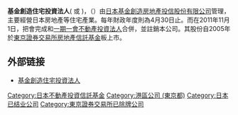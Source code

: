 '''基金創造住宅投資法人'''('''{{lang-en|FC Residential Investment Corporation}}''' 或 '''{{lang-ja|いちご不動産投資法人}}''')，（{{tyo2|8975}}）由[[日本|日本]][[基金創造房地產投信股份有限公司|基金創造房地產投信股份有限公司]]管理，主要經營日本房地產等住宅產業。每年財政年度則為4月30日止。而在2011年11月1日，把會完成和[[一期一會不動產投資法人|一期一會不動產投資法人]]合併，並註銷本公司。其股份自2005年於[[東京證券交易所|東京證券交易所]][[房地產信託基金|房地產信託基金]]板上市。

== 外部链接 ==
*[https://web.archive.org/web/20111029091319/http://fcric.co.jp/ 基金創造住宅投資法人]

[[Category:日本不動產投資信託基金|Category:日本不動產投資信託基金]]
[[Category:港區公司_(東京都)|Category:港區公司 (東京都)]]
[[Category:日本已结业公司|Category:日本已结业公司]]
[[Category:東京證券交易所已除牌公司|Category:東京證券交易所已除牌公司]]